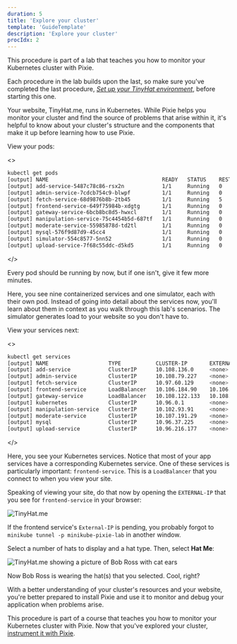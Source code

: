 ```yaml
---
duration: 5
title: 'Explore your cluster'
template: 'GuideTemplate'
description: 'Explore your cluster'
procIdx: 2
---
```


<Callout variant="course" title="lab">

This procedure is part of a lab that teaches you how to monitor your Kubernetes cluster with Pixie.

Each procedure in the lab builds upon the last, so make sure you've completed the last procedure, [_Set up your TinyHat environment_](/collect-data/pixie/set-up-env), before starting this one.

</Callout>

Your website, TinyHat.me, runs in Kubernetes. While Pixie helps you monitor your cluster and find the source of problems that arise within it, it's helpful to know about your cluster's structure and the components that make it up before learning how to use Pixie.

<Steps>

<Step>

View your pods:

<>

```bash
kubectl get pods
[output] NAME                                    READY   STATUS    RESTARTS   AGE
[output] add-service-5487c78c86-rsx2n            1/1     Running   0          10m
[output] admin-service-7cdcb754c9-blwpf          1/1     Running   0          10m
[output] fetch-service-68d9876b8b-2tb45          1/1     Running   5          10m
[output] frontend-service-649f75984b-xdgtg       1/1     Running   0          10m
[output] gateway-service-6bcb8bc8d5-hwxcl        1/1     Running   0          10m
[output] manipulation-service-75c4454b5d-687tf   1/1     Running   0          10m
[output] moderate-service-55985878d-td2tl        1/1     Running   0          10m
[output] mysql-576f9d87d9-45cc4                  1/1     Running   0          10m
[output] simulator-554c8577-5nn52                1/1     Running   0          10m
[output] upload-service-7f68c55ddc-d5kd5         1/1     Running   0          10m
```

</>

<Callout variant="important">

Every pod should be running by now, but if one isn't, give it few more minutes.

</Callout>

Here, you see nine containerized services and one simulator, each with their own pod. Instead of going into detail about the services now, you'll learn about them in context as you walk through this lab's scenarios. The simulator generates load to your website so you don't have to.

</Step>

<Step>

View your services next:

<>

```bash
kubectl get services
[output] NAME                   TYPE           CLUSTER-IP       EXTERNAL-IP      PORT(S)        AGE
[output] add-service            ClusterIP      10.108.136.0     <none>           80/TCP         13m
[output] admin-service          ClusterIP      10.108.79.227    <none>           80/TCP         13m
[output] fetch-service          ClusterIP      10.97.60.129     <none>           80/TCP         13m
[output] frontend-service       LoadBalancer   10.106.184.90    10.106.184.90    80:32327/TCP   13m
[output] gateway-service        LoadBalancer   10.108.122.133   10.108.122.133   80:30691/TCP   13m
[output] kubernetes             ClusterIP      10.96.0.1        <none>           443/TCP        15m
[output] manipulation-service   ClusterIP      10.102.93.91     <none>           80/TCP         13m
[output] moderate-service       ClusterIP      10.107.191.29    <none>           80/TCP         13m
[output] mysql                  ClusterIP      10.96.37.225     <none>           3306/TCP       13m
[output] upload-service         ClusterIP      10.96.216.177    <none>           80/TCP         13m
```

</>

Here, you see your Kubernetes services. Notice that most of your app services have a corresponding Kubernetes service. One of these services is particularly important: `frontend-service`. This is a `LoadBalancer` that you connect to when you view your site.

</Step>

<Step>

Speaking of viewing your site, do that now by opening the `EXTERNAL-IP` that you see for `frontend-service` in your browser:

![TinyHat.me](../../../images/pixie/frontend.png)

<Callout variant="important">

If the frontend service's `External-IP` is pending, you probably forgot to `minikube tunnel -p minikube-pixie-lab` in another window.

</Callout>

</Step>

<Step>

Select a number of hats to display and a hat type. Then, select **Hat Me**:

![TinyHat.me showing a picture of Bob Ross with cat ears](../../../images/pixie/cat-ears-bob.png)

Now Bob Ross is wearing the hat(s) that you selected. Cool, right?

</Step>

</Steps>

With a better understanding of your cluster's resources and your website, you're better prepared to install Pixie and use it to monitor and debug your application when problems arise.

<Callout variant="course" title="lab">

This procedure is part of a course that teaches you how to monitor your Kubernetes cluster with Pixie. Now that you've explored your cluster, [instrument it with Pixie](/collect-data/pixie/instrument-cluster).

</Callout>
